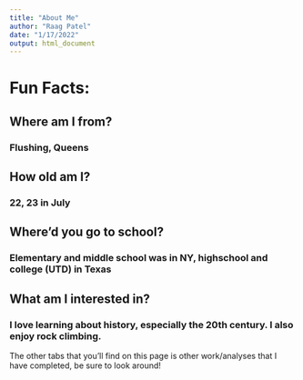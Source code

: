 ```yaml
---
title: "About Me"
author: "Raag Patel"
date: "1/17/2022"
output: html_document
---
```


# Fun Facts:

## Where am I from?

### Flushing, Queens

## How old am I? 

### 22, 23 in July 

## Where'd you go to school? 

### Elementary and middle school was in NY, highschool and college (UTD) in Texas

## What am I interested in? 

### I love learning about history, especially the 20th century. I also enjoy rock climbing. 

The other tabs that you'll find on this page is other work/analyses that I have completed, be sure to look around!



